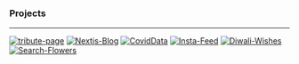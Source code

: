 <!--


[check out  my portfolio website](https://flyingsonu122.github.io/)

[I also write on Blogger](https://singlebucks.blogspot.com/)


-->

### Projects 

---

[![tribute-page](https://github-readme-stats.vercel.app/api/pin/?username=flyingsonu122&repo=tribute-page)](https://github.com/flyingsonu122/tribute-page)
 [![Nextjs-Blog](https://github-readme-stats.vercel.app/api/pin/?username=flyingsonu122&repo=nextjs-blog)](https://github.com/flyingsonu122/nextjs-blog)
 [![CovidData](https://github-readme-stats.vercel.app/api/pin/?username=flyingsonu122&repo=covidData)](https://github.com/flyingsonu122/covidData) 
[![Insta-Feed](https://github-readme-stats.vercel.app/api/pin/?username=flyingsonu122&repo=insta-feed)](https://github.com/flyingsonu122/insta-feed) 
[![Diwali-Wishes](https://github-readme-stats.vercel.app/api/pin/?username=flyingsonu122&repo=Diwali-Wishes)](https://github.com/flyingsonu122/Diwali-Wishes) 
[![Search-Flowers](https://github-readme-stats.vercel.app/api/pin/?username=flyingsonu122&repo=Search-Flowers)](https://github.com/flyingsonu122/Search-Flowers) 
